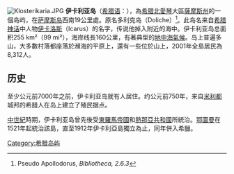 {{unreferenced|time=2012-7-23}}
{{Infobox Greek Dimos
|name = 伊卡利亚岛
|name_local = Ικαρία
|image_map = 2011 Dimos Ikarias.png
|periph = [[北爱琴|北爱琴]]大區
|periph_unit        = [[薩摩斯州|薩摩斯州]]
|pop_municipality   = 8312
|area_municipality  = 254.4
|population_as_of = 2001年
|elevation_min = 0
|elevation_max = 1037
|lat_deg = 37
|lat_min = 35
|lon_deg = 26
|lon_min = 10
|postal_code = 833 xx
|area_code = 22750
|licence = MO
|mayor = 
|website = [http://www.icaria.gr www.icaria.gr]
|image_skyline      = Agios Kirikos, Ikaria.jpg
|caption_skyline    = 伊卡利亞島的首府[[Agios_Kirykos|Agios Kirykos]]
|party              = 
|since              = 
}}
[[File:Klosterikaria.JPG|left]]
'''伊卡利亚岛'''（[[希腊语|希腊语]]：{{Lang|el|Ικαρία}}），為[[希腊|希腊]][[北愛琴|北愛琴]]大區[[薩摩斯州|薩摩斯州]]的一個岛屿，在[[萨摩斯岛|萨摩斯岛]]西南19公里處。原名多利克岛（Doliche）<ref>Pseudo Apollodorus, ''Bibliotheca, 2.6.3''</ref>。此岛名来自[[希腊神话|希腊神话]]中人物[[伊卡洛斯|伊卡洛斯]]（Icarus）的名字，传说他掉入附近的海中。伊卡利亚岛总面积255 km²（99 mi²），海岸线長160公里，有著典型的[[地中海氣候|地中海氣候]]。岛上普遍多山，大多數村落都座落於瀕海的平原上，還有一些位於山上，2001年全島居民為8,312人。

== 历史 ==
至少公元前7000年之前，伊卡利亚岛就有人居住。约公元前750年，来自[[米利都|米利都]]城邦的希腊人在岛上建立了殖民据点。

[[中世紀|中世紀]]時期，伊卡利亚岛曾先後受[[東羅馬帝國|東羅馬帝國]]和[[熱那亞共和國|熱那亞共和國]]所統治。[[鄂圖曼|鄂圖曼]]在1521年起統治該島，直至1912年伊卡利亞島獨立為止，同年併入希臘。

{{愛琴海諸島}}

{{Authority control}}
[[Category:希腊岛屿|Category:希腊岛屿]]
